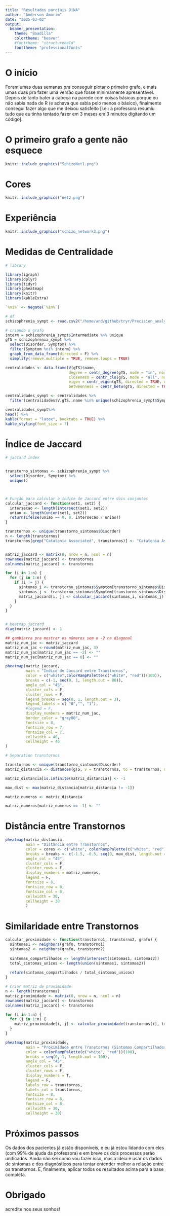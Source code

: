 ```yaml
---
title: "Resultados parciais DiNA"
author: "Anderson Amorim"
date: "2025-03-02"
output: 
  beamer_presentation:
    theme: "Boadilla"
    colortheme: "beaver"
    #fonttheme: "structurebold"
    fonttheme: "professionalfonts"
---
```


# O início

Foram umas duas semanas pra conseguir plotar o primeiro grafo, e mais umas duas pra fazer uma versão que fosse minimamente apresentável. Depois de tanto bater a cabeça na parede com coisas básicas porque eu não sabia nada de R (e achava que sabia pelo menos o básico), finalmente consegui fazer algo que me deixou satisfeito [i.e.: a professora resumiu tudo que eu tinha tentado fazer em 3 meses em 3 minutos digitando um código].

# O primeiro grafo a gente não esquece
```r
knitr::include_graphics("SchizoNet1.png")

```

# Cores

```r
knitr::include_graphics("net2.png")

```

# Experiência

```r
knitr::include_graphics("schizo_network3.png")
```

# Medidas de Centralidade

```r
# library

library(igraph)
library(dplyr)
library(tidyr)
library(pheatmap)
library(knitr)
library(kableExtra)

`%ni%` <- Negate(`%in%`)

# df
schizophrenia_sympt <- read.csv2("/home/and/github/tryr/Precision_analytics/schizophrenia_symp.csv", header = TRUE)

# criando o grafo
interm = schizophrenia_sympt$Intermediate %>% unique
gTS = schizophrenia_sympt %>%
  select(Disorder, Symptom) %>%
  filter(Symptom %ni% interm) %>%
  graph_from_data_frame(directed = F) %>%  
  simplify(remove.multiple = TRUE, remove.loops = TRUE)
```

```r
centralidades <- data.frame(V(gTS)$name, 
                            degree = centr_degree(gTS, mode = "in", normalized = TRUE)$res, 
                            closeness = centr_clo(gTS, mode = "all", normalized = TRUE)$res, 
                            eigen = centr_eigen(gTS, directed = TRUE, normalized = TRUE)$vector, 
                            betweenness = centr_betw(gTS, directed = TRUE, normalized = TRUE)$res)

centralidades_sympt <- centralidades %>% 
  filter(centralidades$V.gTS..name %in% unique(schizophrenia_sympt$Symptom))
```

```r
centralidades_sympt%>%
head() %>%
kable(format = "latex", booktabs = TRUE) %>%
kable_styling(font_size = 7)
```

# Índice de Jaccard

```r
# jaccard index


transtorno_sintomas <- schizophrenia_sympt %>%
  select(Disorder, Symptom) %>%
  unique()



# Função para calcular o índice de Jaccard entre dois conjuntos
calcular_jaccard <- function(set1, set2) {
  intersecao <- length(intersect(set1, set2))
  uniao <- length(union(set1, set2))
  return(ifelse(uniao == 0, 0, intersecao / uniao))
}

transtornos <- unique(transtorno_sintomas$Disorder)
n <- length(transtornos)
transtornos[grep("Catatonia Associated", transtornos)] <- "Catatonia Associated with Another Mental Disorder"


matriz_jaccard <- matrix(0, nrow = n, ncol = n)
rownames(matriz_jaccard) <- transtornos
colnames(matriz_jaccard) <- transtornos

for (i in 1:n) {
  for (j in 1:n) {
    if (i != j) {
      sintomas_i <- transtorno_sintomas$Symptom[transtorno_sintomas$Disorder == transtornos[i]]
      sintomas_j <- transtorno_sintomas$Symptom[transtorno_sintomas$Disorder == transtornos[j]]
      matriz_jaccard[i, j] <- calcular_jaccard(sintomas_i, sintomas_j)
    }
  }
}


# heatmap jaccard 
diag(matriz_jaccard) <- 1

## gambiarra pra mostrar os números sem o -2 na diagonal
matriz_num_jac <- matriz_jaccard
matriz_num_jac <-round(matriz_num_jac, 3)
matriz_num_jac[matriz_num_jac == -2] <- ""
matriz_num_jac[matriz_num_jac == 0] <- ""
```

```r
pheatmap(matriz_jaccard, 
         main = "Índice de Jaccard entre Transtornos",
         color = c("white",colorRampPalette(c("white", "red"))(100)),
         breaks = c(-1, seq(0, 1, length.out = 80)),
         angle_col = "45",
         cluster_cols = F,
         cluster_rows = F,
         legend_breaks = seq(0, 1, length.out = 3),
         legend_labels = c( "0","", "1"),
         #legend = F,
         display_numbers = matriz_num_jac,
         border_color = "grey80",
         fontsize = 8,
         fontsize_row = 7,
         fontsize_col = 7,
         cellwidth = 40,
         cellheight = 40
)
```

```r
# Separation transtornos

transtornos <- unique(transtorno_sintomas$Disorder)
matriz_distancia <- distances(gTS, v = transtornos, to = transtornos, mode = 'all')

matriz_distancia[is.infinite(matriz_distancia)] <- -1

max_dist <- max(matriz_distancia[matriz_distancia != -1])

matriz_numeros <- matriz_distancia

matriz_numeros[matriz_numeros == -1] <- ""
```

# Distância entre Transtornos

```r
pheatmap(matriz_distancia, 
         main = "Distância entre Transtornos",
         color = cores <- c("white", colorRampPalette(c("white", "red"))(100)),
         breaks = breaks <- c(-1.5, -0.5, seq(0, max_dist, length.out = 100)),
         angle_col = "45",
         cluster_cols = F,
         cluster_rows = F,
         display_numbers = matriz_numeros,
         legend = F,
         fontsize = 8,
         fontsize_row = 8,
         fontsize_col = 8,
         cellwidth = 30,
         cellheight = 30
         )
```

# Similaridade entre Transtornos
```r

calcular_proximidade <- function(transtorno1, transtorno2, grafo) {
  sintomas1 <- neighbors(grafo, transtorno1)
  sintomas2 <- neighbors(grafo, transtorno2)
  
  sintomas_compartilhados <- length(intersect(sintomas1, sintomas2))
  total_sintomas_unicos <- length(union(sintomas1, sintomas2))
  
  return(sintomas_compartilhados / total_sintomas_unicos)
}

# Criar matriz de proximidade
n <- length(transtornos)
matriz_proximidade <- matrix(0, nrow = n, ncol = n)
rownames(matriz_jaccard) <- transtornos
colnames(matriz_jaccard) <- transtornos

for (i in 1:n) {
  for (j in 1:n) {
    matriz_proximidade[i, j] <- calcular_proximidade(transtornos[i], transtornos[j], gTS)
  }
}
```

```r

pheatmap(matriz_proximidade, 
         main = "Proximidade entre Transtornos (Sintomas Compartilhados)",
         color = colorRampPalette(c("white", "red"))(100),
         breaks = seq(0, 1, length.out = 100),
         angle_col = "45",
         cluster_cols = F,
         cluster_rows = F,
         display_numbers = T,
         legend = F,
         labels_row = transtornos,
         labels_col = transtornos,
         fontsize = 8,
         fontsize_row = 8,
         fontsize_col = 8,
         cellwidth = 30,
         cellheight = 30)
```


# Próximos passos

Os dados dos pacientes já estão disponíveis, e eu já estou lidando com eles (com 99% de ajuda da professora) e em breve os dois processos serão unificados. Ainda não sei como vou fazer isso, mas a ideia é usar os dados de sintomas e dos diagnósticos para tentar entender melhor a relação entre os transtornos.
E, finalmente, aplicar todos os resultados acima para a base completa.

# Obrigado

\centering acredite nos seus sonhos!